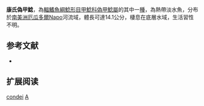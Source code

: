 {{Speciesbox
| name = 康氏偽甲鯰
| image = 
| image_width = 250px
| image_caption = 
| status = NE
| status_system = IUCN3.1
| genus = Apistoloricaria
| species = condei
| authority = [[Isbrücker_&_Nijssen|Isbrücker & Nijssen]], 1986
| synonyms = 
}}

'''康氏偽甲鯰'''，為[[輻鰭魚綱|輻鰭魚綱]][[鯰形目|鯰形目]][[甲鯰科|甲鯰科]][[偽甲鯰屬|偽甲鯰屬]]的其中一[[種|種]]，為熱帶淡水魚，分布於[[南美洲|南美洲]][[厄瓜多爾|厄瓜多爾]]Napo河流域，體長可達14.1公分，棲息在底層水域，生活習性不明。

== 参考文献 ==
*{{FishBase_species|genus=Apistoloricaria|species=condei|year=2014|month=11}}

== 扩展阅读 ==
{{refbegin}}
{{wikispecies-inline|Apistoloricaria condei|康氏偽甲鯰}}
{{refend}}
{{Taxonbar|from=Q3763118}}

[[Category:偽甲鯰屬|condei]]
[[Category:1986年描述的魚類|A]]